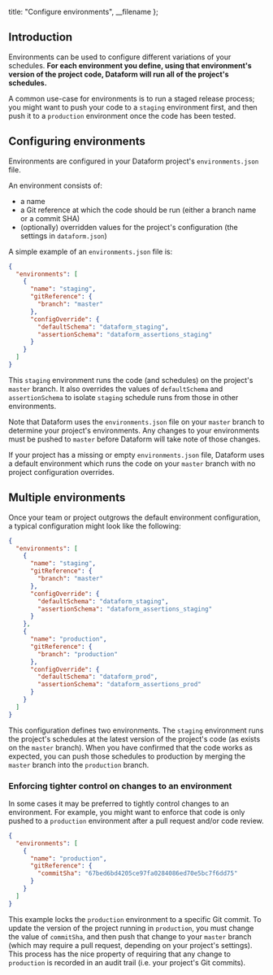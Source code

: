 
  title: "Configure environments",
  __filename
};


## Introduction

Environments can be used to configure different variations of your schedules. **For each environment
you define, using that environment's version of the project code, Dataform will run all of the
project's schedules.**

A common use-case for environments is to run a staged release process; you might
want to push your code to a `staging` environment first, and then push it to a `production`
environment once the code has been tested.

## Configuring environments

Environments are configured in your Dataform project's `environments.json` file.

An environment consists of:

- a name
- a Git reference at which the code should be run (either a branch name or a commit SHA)
- (optionally) overridden values for the project's configuration (the settings in `dataform.json`)

A simple example of an `environments.json` file is:

```json
{
  "environments": [
    {
      "name": "staging",
      "gitReference": {
        "branch": "master"
      },
      "configOverride": {
        "defaultSchema": "dataform_staging",
        "assertionSchema": "dataform_assertions_staging"
      }
    }
  ]
}
```

This `staging` environment runs the code (and schedules) on the project's `master` branch. It also overrides the values of
`defaultSchema` and `assertionSchema` to isolate `staging` schedule runs from those in other environments.

Note that Dataform uses the `environments.json` file on your `master` branch to determine your project's environments.
Any changes to your environments must be pushed to `master` before Dataform will take note of those changes.

<div className="bp3-callout bp3-icon-info-sign bp3-intent-warning" markdown="1">
  If your project has a missing or empty <code>environments.json</code> file, Dataform uses a
  default environment which runs the code on your <code>master</code> branch with no project
  configuration overrides.
</div>

## Multiple environments

Once your team or project outgrows the default environment configuration, a typical configuration might look like the following:

```json
{
  "environments": [
    {
      "name": "staging",
      "gitReference": {
        "branch": "master"
      },
      "configOverride": {
        "defaultSchema": "dataform_staging",
        "assertionSchema": "dataform_assertions_staging"
      }
    },
    {
      "name": "production",
      "gitReference": {
        "branch": "production"
      },
      "configOverride": {
        "defaultSchema": "dataform_prod",
        "assertionSchema": "dataform_assertions_prod"
      }
    }
  ]
}
```

This configuration defines two environments. The `staging` environment runs the project's schedules at the latest version of the
project's code (as exists on the `master` branch). When you have confirmed that the code works as expected, you can push those
schedules to production by merging the `master` branch into the `production` branch.

### Enforcing tighter control on changes to an environment

In some cases it may be preferred to tightly control changes to an environment. For example, you might want to enforce
that code is only pushed to a `production` environment after a pull request and/or code review.

```json
{
  "environments": [
    {
      "name": "production",
      "gitReference": {
        "commitSha": "67bed6bd4205ce97fa0284086ed70e5bc7f6dd75"
      }
    }
  ]
}
```

This example locks the `production` environment to a specific Git commit. To update the version of the project running in
`production`, you must change the value of `commitSha`, and then push that change to your `master` branch (which may
require a pull request, depending on your project's settings). This process has the nice property of requiring that any
change to `production` is recorded in an audit trail (i.e. your project's Git commits).
